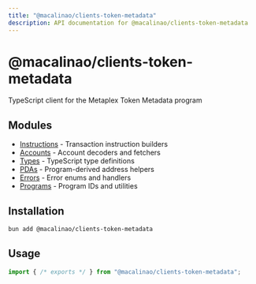 ```yaml
---
title: "@macalinao/clients-token-metadata"
description: API documentation for @macalinao/clients-token-metadata
---
```


# @macalinao/clients-token-metadata

TypeScript client for the Metaplex Token Metadata program

## Modules

- [Instructions](./instructions) - Transaction instruction builders
- [Accounts](./accounts) - Account decoders and fetchers
- [Types](./types) - TypeScript type definitions
- [PDAs](./pdas) - Program-derived address helpers
- [Errors](./errors) - Error enums and handlers
- [Programs](./programs) - Program IDs and utilities

## Installation

```bash
bun add @macalinao/clients-token-metadata
```

## Usage

```typescript
import { /* exports */ } from "@macalinao/clients-token-metadata";
```
